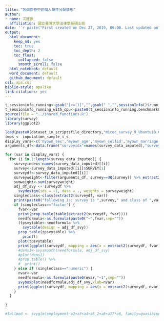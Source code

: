 ```yaml
---
title: "各個問卷中的個人屬性分配情形"
author:
- name: 江廷振
  affiliation: 國立臺灣大學法律學系碩士班
date: '`r paste("First created on Dec 27, 2019, 09:00. Last updated on", Sys.time())`'
output:
  html_document:
    keep_md: yes
    toc: true
    toc_depth: 2
    toc_float:
      collapsed: false
      smooth_scroll: false
  html_notebook: default
  word_document: default
  github_document: default
csl: apa.csl
biblio-style: apalike
link-citations: yes
---
```




```r
t_sessioninfo_running<-gsub("[>=()]","",gsub(" ","",sessionInfo()$running))
t_sessioninfo_running_with_cpu<-paste0(t_sessioninfo_running,benchmarkme::get_cpu()$model)
source(file = "../shared_functions.R")
library(survey)
library(ggplot2)
```



```r
load(paste0(dataset_in_scriptsfile_directory,"miced_survey_9_Ubuntu18.04.3LTSdf_with_mirt.RData"), verbose=TRUE)
imps <- imputation_sample_i_s
display_vars<-c('myown_sex','myown_age','myown_selfid','myown_marriage','myown_eduyr','myown_occp','myown_ses','myown_income','myown_family_income','myown_areakind','myown_factoredses','myown_factoredefficacy','myown_factoredparticip')
arguments_df<-data.frame("surveyidx"=names(survey_data_imputed),"survey"=stri_replace_all_fixed(names(survey_data_imputed), pattern=".sav", replacement="")) %>% dplyr::left_join(data.frame("survey"=c("2004citizen","2010env","2010overall","2016citizen"), "weight"=c("myown_wr","myown_wr","myown_wr","myown_wr")))

```

```r
for (var in display_vars) {
  for (i in 1:length(survey_data_imputed)) {
    surveyindex<-names(survey_data_imputed)[[i]]
    survey<-survey_data_imputed[[i]]$SURVEY[1]
    surveydf<-survey_data_imputed[[i]]
    surveyweight<-filter(arguments_df, survey==UQ(survey)) %>% extract2("weight") %>% as.character() %>% extract2(surveydf,.)
    sumweight<-sum(surveyweight)
    adj_df_svy <- surveydf %>%
      svydesign(ids = ~1, data = ., weights = surveyweight)
    singleclass<-class(extract2(surveydf, var))
    print(paste0("following is: survey is ",survey," and class of ",var, " is ", singleclass, sep=""))
    if (singleclass=="factor") {
      fvar<-var
      print(prop.table(table(extract2(surveydf, fvar))))
      needformula<-as.formula(paste0("~",fvar,sep=""))
      (tpsvytable<-needformula %>%
        svytable(design = adj_df_svy))
      prop.table(tpsvytable) %>%
        print()
      plot(tpsvytable)
      print(ggplot(surveydf, mapping = aes(x = extract2(surveydf, fvar), weight = surveyweight/sumweight)) + geom_bar() + labs(x = paste0("ggplot",fvar) ))
      #dens1<-svysmooth(needformula, adj_df_svy)
      #plot(dens1)
      #prop.table() %>%
      #  print()
    } else if (singleclass=="numeric") {
      nvar<-var
      needformula<-as.formula(paste0(nvar,"~1",sep=""))
      svyboxplot(needformula,adj_df_svy,xlab=nvar)
      print(ggplot(surveydf, mapping = aes(x = extract2(surveydf, nvar), weight = surveyweight/sumweight)) + geom_density(bw = 0.6) + labs(x = paste0("ggplot",nvar)))
    }
  }
   
}

#fullmod <- svyglm(employment~a2+a3+a4+a5_2+a6+a17*a6, family=quasibinomial, design=hsrc_employment_df_svy)kl
```



